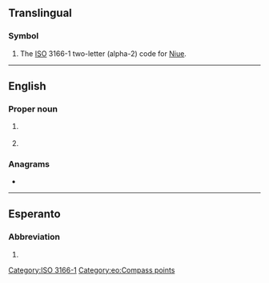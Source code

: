 {{also|Appendix:Variations of "nu"}}
==Translingual==

===Symbol===
{{head|mul|symbol}}

# The [[ISO]] 3166-1 two-letter (alpha-2) code for [[Niue]].

[[Category:ISO 3166-1]]

----

==English==

===Proper noun===
{{en-proper noun}}

# {{abbreviation of|en|Nunavut|nodot=1}} {{qual|a territory of [[Canada]]}}
# {{abbreviation of|en|Nuoro|nodot=1}} {{qual|Italian city in Sardegna}}

===Anagrams===
* {{anagrams|en|a=nu|'un|-un-|UN|Un|un|un-}}

----

==Esperanto==

===Abbreviation===
{{head|eo|abbreviation}}
# {{abbreviation of|eo|norduesto||northwest}}

[[Category:eo:Compass points]]
